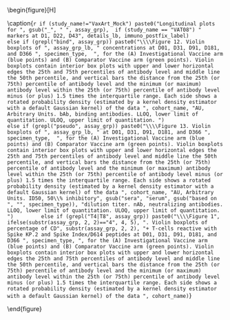 \begin{figure}[H]
\center

\includegraphics[width=1\textwidth]{`r here("immuno_graphical", "output", attr(config,"config"), paste0(assay_grp, "_longitudinal", details, if (study_name == "VaxArt_Mock") "_initial", ".pdf"))`}

\caption{`r if (study_name!="VaxArt_Mock") paste0("Longitudinal plots for ", gsub("_", " ", assay_grp),  if (study_name == "VAT08") " markers at D1, D22, D43", details_lb, immuno_postfix_label)             else if (grepl("bind", assay_grp)) paste0("\\\\Figure 12. Violin boxplots of ", assay_grp_lb, " concentrations at D01, D31, D91, D181, and D366 ", specimen_type,  ", for the (A) Investigational Vaccine arm (blue points) and (B) Comparator Vaccine arm (green points). Violin boxplots contain interior box plots with upper and lower horizontal edges the 25th and 75th percentiles of antibody level and middle line the 50th percentile, and vertical bars the distance from the 25th (or 75th) percentile of antibody level and the minimum (or maximum) antibody level within the 25th (or 75th) percentile of antibody level minus (or plus) 1.5 times the interquartile range. Each side shows a rotated probability density (estimated by a kernel density estimator with a default Gaussian kernel) of the data ", cohort_name, "AU, Arbitrary Units. bAb, binding antibodies. LLOQ, lower limit of quantitation. ULOQ, upper limit of quantitation. ")                 else if (grepl("pseudo", assay_grp)) paste0("\\\\Figure 13. Violin boxplots of ", assay_grp_lb, " at D01, D31, D91, D181, and D366 ", specimen_type,  ", for the (A) Investigational Vaccine arm (blue points) and (B) Comparator Vaccine arm (green points). Violin boxplots contain interior box plots with upper and lower horizontal edges the 25th and 75th percentiles of antibody level and middle line the 50th percentile, and vertical bars the distance from the 25th (or 75th) percentile of antibody level and the minimum (or maximum) antibody level within the 25th (or 75th) percentile of antibody level minus (or plus) 1.5 times the interquartile range. Each side shows a rotated probability density (estimated by a kernel density estimator with a default Gaussian kernel) of the data ", cohort_name, "AU, Arbitrary Units. ID50, 50\\% inhibitory", gsub("sera", "serum", gsub("based on ", "", specimen_type)), "dilution titer. nAb, neutralizing antibodies. LLOQ, lower limit of quantitation. ULOQ, upper limit of quantitation. ")         else if (grepl("T4|T8", assay_grp)) paste0("\\\\Figure 1", ifelse(substr(assay_grp, 2, 2)=="4", 4, 5), ". Violin boxplots of percentage of CD", substr(assay_grp, 2, 2), "+ T-cells reactive with Spike KP.2 and Spike Index/D614 peptides at D01, D31, D91, D181, and D366 ", specimen_type, ", for the (A) Investigational Vaccine arm (blue points) and (B) Comparator Vaccine arm (green points). Violin boxplots contain interior box plots with upper and lower horizontal edges the 25th and 75th percentiles of antibody level and middle line the 50th percentile, and vertical bars the distance from the 25th (or 75th) percentile of antibody level and the minimum (or maximum) antibody level within the 25th (or 75th) percentile of antibody level minus (or plus) 1.5 times the interquartile range. Each side shows a rotated probability density (estimated by a kernel density estimator with a default Gaussian kernel) of the data ", cohort_name)`}

\end{figure}

\hphantom{Random text to appease the latex god}
